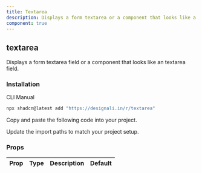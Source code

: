 ```yaml
---
title: Textarea
description: Displays a form textarea or a component that looks like a textarea.
component: true
---
```


<div className="grid gap-3 lg:grid-cols-2 xl:grid-cols-2">
  <ComponentPreview name="textarea-01" />
  <ComponentPreview name="textarea-02" />
  <ComponentPreview name="textarea-03" />
  <ComponentPreview name="textarea-04" />
  <ComponentPreview name="textarea-05" />
  <ComponentPreview name="textarea-06" />
  <ComponentPreview name="textarea-07" />
  <ComponentPreview name="textarea-08" />
  <ComponentPreview name="textarea-09" />
  <ComponentPreview name="textarea-10" />
  <ComponentPreview name="textarea-11" />
  <ComponentPreview name="textarea-12" />
  <ComponentPreview name="textarea-13" />
  <ComponentPreview name="textarea-14" />
  <ComponentPreview name="textarea-15" />
  <ComponentPreview name="textarea-16" />
  <ComponentPreview name="textarea-17" />
  <ComponentPreview name="textarea-18" />
  <ComponentPreview name="textarea-19" />
</div>

## textarea

Displays a form textarea field or a component that looks like an textarea field.

### Installation

<Tabs defaultValue="cli">

<TabsList>
  <TabsTrigger value="cli">CLI</TabsTrigger>
  <TabsTrigger value="manual">Manual</TabsTrigger>
</TabsList>
<TabsContent value="cli">

```bash
npx shadcn@latest add "https://designali.in/r/textarea"
```

</TabsContent>

<TabsContent value="manual">

<Steps>

<Step>Copy and paste the following code into your project.</Step>

<ComponentSource name="textarea" />

<Step>Update the import paths to match your project setup.</Step>

</Steps>

</TabsContent>

</Tabs>

### Props

| Prop | Type | Description | Default |
| ---- | ---- | ----------- | ------- |
